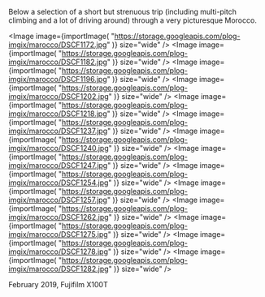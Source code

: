 
Below a selection of a short but strenuous trip (including multi-pitch climbing and a lot of
driving around) through a very picturesque Morocco.

<Image
  image={importImage(
    "https://storage.googleapis.com/plog-imgix/marocco/DSCF1172.jpg"
  )}
  size="wide"
/>
<Image
  image={importImage(
    "https://storage.googleapis.com/plog-imgix/marocco/DSCF1182.jpg"
  )}
  size="wide"
/>
<Image
  image={importImage(
    "https://storage.googleapis.com/plog-imgix/marocco/DSCF1196.jpg"
  )}
  size="wide"
/>
<Image
  image={importImage(
    "https://storage.googleapis.com/plog-imgix/marocco/DSCF1202.jpg"
  )}
  size="wide"
/>
<Image
  image={importImage(
    "https://storage.googleapis.com/plog-imgix/marocco/DSCF1218.jpg"
  )}
  size="wide"
/>
<Image
  image={importImage(
    "https://storage.googleapis.com/plog-imgix/marocco/DSCF1237.jpg"
  )}
  size="wide"
/>
<Image
  image={importImage(
    "https://storage.googleapis.com/plog-imgix/marocco/DSCF1240.jpg"
  )}
  size="wide"
/>
<Image
  image={importImage(
    "https://storage.googleapis.com/plog-imgix/marocco/DSCF1247.jpg"
  )}
  size="wide"
/>
<Image
  image={importImage(
    "https://storage.googleapis.com/plog-imgix/marocco/DSCF1254.jpg"
  )}
  size="wide"
/>
<Image
  image={importImage(
    "https://storage.googleapis.com/plog-imgix/marocco/DSCF1257.jpg"
  )}
  size="wide"
/>
<Image
  image={importImage(
    "https://storage.googleapis.com/plog-imgix/marocco/DSCF1262.jpg"
  )}
  size="wide"
/>
<Image
  image={importImage(
    "https://storage.googleapis.com/plog-imgix/marocco/DSCF1275.jpg"
  )}
  size="wide"
/>
<Image
  image={importImage(
    "https://storage.googleapis.com/plog-imgix/marocco/DSCF1278.jpg"
  )}
  size="wide"
/>
<Image
  image={importImage(
    "https://storage.googleapis.com/plog-imgix/marocco/DSCF1282.jpg"
  )}
  size="wide"
/>

<Footer>February 2019, Fujifilm X100T</Footer>
